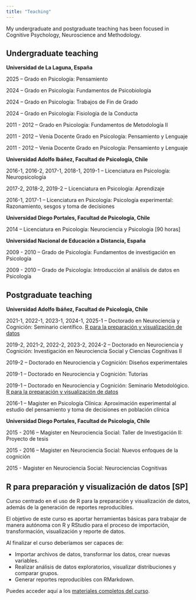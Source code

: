 ```yaml
---
title: "Teaching"
---
```


My undergraduate and postgraduate teaching has been focused in Cognitive Psychology, Neuroscience and Methodology.   


## Undergraduate teaching

**Universidad de La Laguna, España**  

2025 – Grado en Psicología: Pensamiento

2024 – Grado en Psicología: Fundamentos de Psicobiología

2024 – Grado en Psicología: Trabajos de Fin de Grado

2024 – Grado en Psicología: Fisiología de la Conducta

2011 - 2012 – Grado en Psicología: Fundamentos de Metodología II

2011 - 2012 – Venia Docente Grado en Psicología: Pensamiento y Lenguaje

2011 - 2012 – Venia Docente Grado en Psicología: Pensamiento y Lenguaje


**Universidad Adolfo Ibáñez, Facultad de Psicología, Chile**  

2016-1, 2016-2, 2017-1, 2018-1, 2019-1 – Licenciatura en Psicología: Neuropsicología

2017-2, 2018-2, 2019-2 – Licenciatura en Psicología: Aprendizaje 

2016-1, 2017-1 – Licenciatura en Psicología: Psicología experimental: Razonamiento, sesgos y toma de decisiones 


**Universidad Diego Portales, Facultad de Psicología, Chile**  

2014 – Licenciatura en Psicología: Neurociencia y Psicologia [90 horas]  



**Universidad Nacional de Educación a Distancia, España**  

2009 - 2010 – Grado de Psicología: Fundamentos de investigación en Psicología

2009 - 2010 – Grado de Psicología: Introducción al análisis de datos en Psicología  
		


## Postgraduate teaching


**Universidad Adolfo Ibáñez, Facultad de Psicología, Chile**  

2021-1, 2022-1, 2023-1, 2024-1, 2025-1 – Doctorado en Neurociencia y Cognición: Seminario científico. [R para la preparación y visualización de datos](https://github.com/gorkang/R_preparacion_visualizacion_datos)  

2019-2, 2021-2, 2022-2, 2023-2, 2024-2 – Doctorado en Neurociencia y Cognición: Investigación en Neurociencia Social y Ciencias Cognitivas II  

2019-2 – Doctorado en Neurociencia y Cognición: Diseños experimentales  

2019-1 – Doctorado en Neurociencia y Cognición: Tutorías  

2019-1 – Doctorado en Neurociencia y Cognición: Seminario Metodológico. [R para la preparación y visualización de datos](https://github.com/gorkang/R_preparacion_visualizacion_datos)  

2016-1 – Magister en Psicología Clínica: Aproximación experimental al estudio del pensamiento y toma de decisiones en población clínica  


**Universidad Diego Portales, Facultad de Psicología, Chile**  

2015 - 2016 – Magister en Neurociencia Social: Taller de Investigación II: Proyecto de tesis   

2015 - 2016 – Magister en Neurociencia Social: Nuevos enfoques de la cognición  

2015 - Magister en Neurociencia Social: Neurociencias Cognitivas   




## R para preparación y visualización de datos \[SP\]


Curso centrado en el uso de R para la preparación y visualización de datos, además de la generación de reportes reproducibles.

El objetivo de este curso es aportar herramientas básicas para trabajar de manera autónoma con R y RStudio para el proceso de importación, transformación, visualización y reporte de datos.

Al finalizar el curso deberíamos ser capaces de:

-   Importar archivos de datos, transformar los datos, crear nuevas variables.
-   Realizar análisis de datos exploratorios, visualizar distribuciones y comparar grupos.
-   Generar reportes reproducibles con RMarkdown.

Puedes acceder aquí a los [materiales completos del curso](https://github.com/gorkang/R_preparacion_visualizacion_datos).
